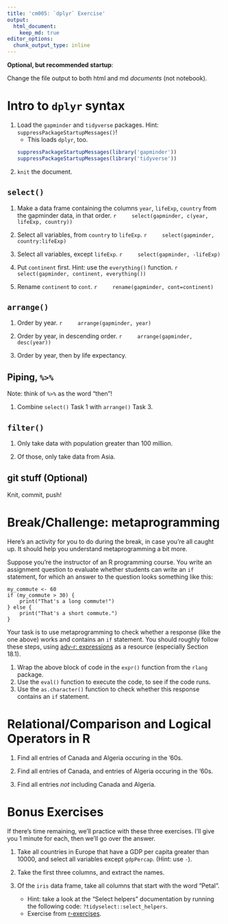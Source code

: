 ```yaml
---
title: 'cm005: `dplyr` Exercise'
output:
  html_document:
    keep_md: true
editor_options:
  chunk_output_type: inline
---
```


**Optional, but recommended startup**:

Change the file output to both html and md _documents_ (not notebook).

# Intro to `dplyr` syntax

1. Load the `gapminder` and `tidyverse` packages. Hint: `suppressPackageStartupMessages()`!
    - This loads `dplyr`, too.
    ```r
    suppressPackageStartupMessages(library('gapminder'))
    suppressPackageStartupMessages(library('tidyverse'))
    ```
2. `knit` the document. 

## `select()`

1. Make a data frame containing the columns `year`, `lifeExp`, `country` from the gapminder data, in that order.
    ```r
    select(gapminder, c(year, lifeExp, country))
    ```

2. Select all variables, from `country` to `lifeExp`. 
    ```r
    select(gapminder, country:lifeExp)
    ```

3. Select all variables, except `lifeExp`.
    ```r
    select(gapminder, -lifeExp)
    ```

4. Put `continent` first. Hint: use the `everything()` function.
    ```r
    select(gapminder, continent, everything())
    ```

5. Rename `continent` to `cont`.
    ```r
    rename(gapminder, cont=continent)
    ```

## `arrange()`

1. Order by year.
    ```r
    arrange(gapminder, year)
    ```

2. Order by year, in descending order.
    ```r
    arrange(gapminder, desc(year))
    ```

3. Order by year, then by life expectancy.

## Piping, `%>%`

Note: think of `%>%` as the word "then"!

1. Combine `select()` Task 1 with `arrange()` Task 3.

## `filter()`

1. Only take data with population greater than 100 million.

2. Of those, only take data from Asia.

## git stuff (Optional)

Knit, commit, push!

# Break/Challenge: metaprogramming

Here's an activity for you to do during the break, in case you're all caught up. It should help you understand metaprogramming a bit more.

Suppose you're the instructor of an R programming course. You write an assignment question to evaluate whether students can write an `if` statement, for which an answer to the question looks something like this:

```
my_commute <- 60
if (my_commute > 30) {
    print("That's a long commute!")
} else {
    print("That's a short commute.")
}
```

Your task is to use metaprogramming to check whether a response (like the one above) works and contains an `if` statement. You should roughly follow these steps, using [adv-r: expressions](https://adv-r.hadley.nz/expressions.html) as a resource (especially Section 18.1).

1. Wrap the above block of code in the `expr()` function from the `rlang` package.
2. Use the `eval()` function to execute the code, to see if the code runs.
3. Use the `as.character()` function to check whether this response contains an `if` statement.

# Relational/Comparison and Logical Operators in R

1. Find all entries of Canada and Algeria occuring in the '60s. 

2. Find all entries of Canada, and entries of Algeria occuring in the '60s. 
3. Find all entries _not_ including Canada and Algeria.

# Bonus Exercises

If there's time remaining, we'll practice with these three exercises. I'll give you 1 minute for each, then we'll go over the answer.

1. Take all countries in Europe that have a GDP per capita greater than 10000, and select all variables except `gdpPercap`. (Hint: use `-`).

2. Take the first three columns, and extract the names.

3. Of the `iris` data frame, take all columns that start with the word "Petal". 
    - Hint: take a look at the "Select helpers" documentation by running the following code: `?tidyselect::select_helpers`.
    - Exercise from [r-exercises](https://www.r-exercises.com/2017/10/19/dplyr-basic-functions-exercises/).
